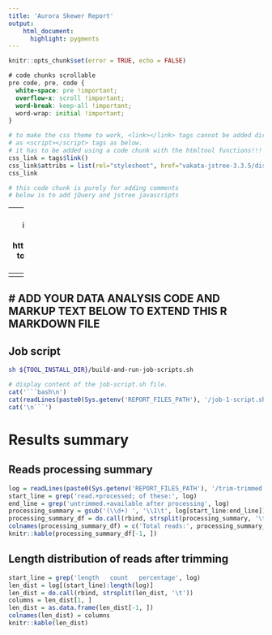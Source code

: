 ```yaml
---
title: 'Aurora Skewer Report'
output:
    html_document:
      highlight: pygments
---
```


```r
knitr::opts_chunk$set(error = TRUE, echo = FALSE)
```

```css
# code chunks scrollable
pre code, pre, code {
  white-space: pre !important;
  overflow-x: scroll !important;
  word-break: keep-all !important;
  word-wrap: initial !important;
}
```


```r
# to make the css theme to work, <link></link> tags cannot be added directly 
# as <script></script> tags as below.
# it has to be added using a code chunk with the htmltool functions!!!
css_link = tags$link()
css_link$attribs = list(rel="stylesheet", href="vakata-jstree-3.3.5/dist/themes/default/style.min.css")
css_link
```

```r
# this code chunk is purely for adding comments
# below is to add jQuery and jstree javascripts
```
<script src="https://code.jquery.com/jquery-3.3.1.min.js"></script>
<script src="vakata-jstree-3.3.5/dist/jstree.min.js"></script>

---
# javascript code below is to build the file tree interface
# see this for how to implement opening hyperlink: https://stackoverflow.com/questions/18611317/how-to-get-i-get-leaf-nodes-in-jstree-to-open-their-hyperlink-when-clicked-when
---
<script>
  $(function () {
    // create an instance when the DOM is ready
    $('#jstree').jstree().bind("select_node.jstree", function (e, data) {
     window.open( data.node.a_attr.href, data.node.a_attr.target )
    });
  });
</script>

---
# ADD YOUR DATA ANALYSIS CODE AND MARKUP TEXT BELOW TO EXTEND THIS R MARKDOWN FILE
---

## Job script

```bash
sh ${TOOL_INSTALL_DIR}/build-and-run-job-scripts.sh
```

```r
# display content of the job-script.sh file.
cat('```bash\n')
cat(readLines(paste0(Sys.getenv('REPORT_FILES_PATH'), '/job-1-script.sh')), sep = '\n')
cat('\n```')
```

# Results summary

## Reads processing summary

```r
log = readLines(paste0(Sys.getenv('REPORT_FILES_PATH'), '/trim-trimmed.log'))
start_line = grep('read.+processed; of these:', log)
end_line = grep('untrimmed.+available after processing', log)
processing_summary = gsub('(\\d+) ', '\\1\t', log[start_line:end_line])
processing_summary_df = do.call(rbind, strsplit(processing_summary, '\t'))
colnames(processing_summary_df) = c('Total reads:', processing_summary_df[1,1])
knitr::kable(processing_summary_df[-1, ])
```

## Length distribution of reads after trimming

```r
start_line = grep('length	count	percentage', log)
len_dist = log[(start_line):length(log)]
len_dist = do.call(rbind, strsplit(len_dist, '\t'))
columns = len_dist[1, ]
len_dist = as.data.frame(len_dist[-1, ])
colnames(len_dist) = columns
knitr::kable(len_dist)
```

